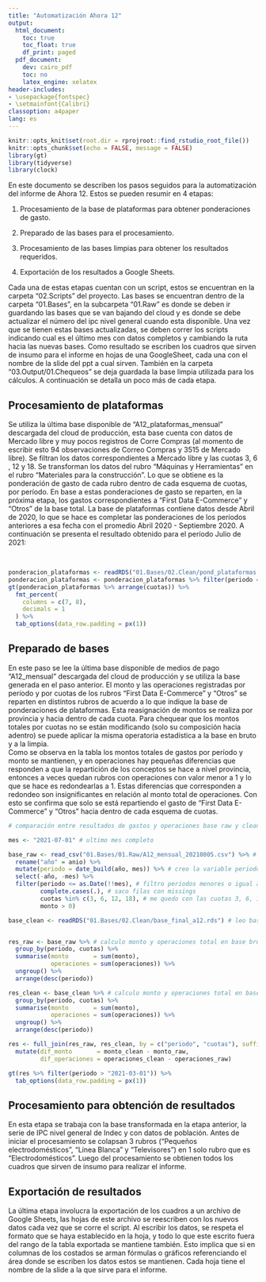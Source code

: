 ```yaml
---
title: "Automatización Ahora 12"
output:
  html_document:
    toc: true
    toc_float: true
    df_print: paged
  pdf_document:
    dev: cairo_pdf
    toc: no
    latex_engine: xelatex
header-includes:
- \usepackage{fontspec}
- \setmainfont{Calibri}
classoption: a4paper
lang: es
---
```


```r
knitr::opts_knit$set(root.dir = rprojroot::find_rstudio_root_file())
knitr::opts_chunk$set(echo = FALSE, message = FALSE)
library(gt)
library(tidyverse)
library(clock)
```

En este documento se describen los pasos seguidos para la automatización del informe de Ahora 12. Estos se pueden resumir en 4 etapas:

1.  Procesamiento de la base de plataformas para obtener ponderaciones de gasto.

2.  Preparado de las bases para el procesamiento.

3.  Procesamiento de las bases limpias para obtener los resultados requeridos.

4.  Exportación de los resultados a Google Sheets.

Cada una de estas etapas cuentan con un script, estos se encuentran en la carpeta "02.Scripts" del proyecto. Las bases se encuentran dentro de la carpeta "01.Bases", en la subcarpeta "01.Raw" es donde se deben ir guardando las bases que se van bajando del cloud y es donde se debe actualizar el número del ipc nivel general cuando esta disponible. Una vez que se tienen estas bases actualizadas, se deben correr los scripts indicando cual es el último mes con datos completos y cambiando la ruta hacia las nuevas bases. Como resultado se escriben los cuadros que sirven de insumo para el informe en hojas de una GoogleSheet, cada una con el nombre de la slide del ppt a cual sirven. También en la carpeta "03.Output/01.Chequeos" se deja guardada la base limpia utilizada para los cálculos. A continuación se detalla un poco más de cada etapa.  


## Procesamiento de plataformas

Se utiliza la última base disponible de "A12_plataformas_mensual" descargada del cloud de producción, esta base cuenta con datos de Mercado libre y muy pocos registros de Corre Compras (al momento de escribir esto 94 observaciones de Correo Compras y 3515 de Mercado libre). Se filtran los datos correspondientes a Mercado libre y las cuotas 3, 6 , 12 y 18. Se transforman los datos del rubro "Máquinas y Herramientas" en el rubro "Materiales para la construcción". Lo que se obtiene es la ponderación de gasto de cada rubro dentro de cada esquema de cuotas, por período. En base a estas ponderaciones de gasto se reparten, en la próxima etapa, los gastos correspondientes a "First Data E-Commerce" y "Otros" de la base total. La base de plataformas contiene datos desde Abril de 2020, lo que se hace es completar las ponderaciones de los períodos anteriores a esa fecha con el promedio Abril 2020 - Septiembre 2020. A continuación se presenta el resultado obtenido para el período Julio de 2021:
  
<br>

```r
ponderacion_plataformas <- readRDS("01.Bases/02.Clean/pond_plataformas.rds")
ponderacion_plataformas <- ponderacion_plataformas %>% filter(periodo == "2021-07-01")
gt(ponderacion_plataformas %>% arrange(cuotas)) %>%
  fmt_percent(
    columns = c(7, 8),
    decimals = 1
  ) %>%
  tab_options(data_row.padding = px(1))
```


## Preparado de bases

En este paso se lee la última base disponible de medios de pago "A12_mensual" descargada del cloud de producción y se utiliza la base generada en el paso anterior. El monto y las operaciones registradas por período y por cuotas de los rubros "First Data E-Commerce" y "Otros" se reparten en distintos rubros de acuerdo a lo que indique la base de ponderaciones de plataformas. Esta reasignación de montos se realiza por provincia y hacia dentro de cada cuota. Para chequear que los montos totales por cuotas no se están modificando (solo su composición hacia adentro) se puede aplicar la misma operatoria estadística a la base en bruto y a la limpia.  
Como se observa en la tabla los montos totales de gastos por período y monto se mantienen, y en operaciones hay pequeñas diferencias que responden a que la repartición de los conceptos se hace a nivel provincia, entonces a veces quedan rubros con operaciones con valor menor a 1 y lo que se hace es redondearlas a 1. Estas diferencias que corresponden a redondeo son insignificantes en relación al monto total de operaciones. Con esto se confirma que solo se está repartiendo el gasto de "First Data E-Commerce" y "Otros" hacia dentro de cada esquema de cuotas.


```r
# comparación entre resultados de gastos y operaciones base raw y clean

mes <- "2021-07-01" # ultimo mes completo

base_raw <- read_csv("01.Bases/01.Raw/A12_mensual_20210805.csv") %>% # leo base en bruto
  rename("año" = anio) %>%
  mutate(periodo = date_build(año, mes)) %>% # creo la variable periodo
  select(-año, -mes) %>%
  filter(periodo <= as.Date(!!mes), # filtro periodos menores o igual al señalado arriba
         complete.cases(.), # saco filas con missings
         cuotas %in% c(3, 6, 12, 18), # me quedo con las cuotas 3, 6, 12 y 18
         monto > 0)

base_clean <- readRDS("01.Bases/02.Clean/base_final_a12.rds") # leo base limpia


res_raw <- base_raw %>% # calculo monto y operaciones total en base bruta
  group_by(periodo, cuotas) %>% 
  summarise(monto       = sum(monto),
            operaciones = sum(operaciones)) %>% 
  ungroup() %>% 
  arrange(desc(periodo))

res_clean <- base_clean %>% # calculo monto y operaciones total en base transformada
  group_by(periodo, cuotas) %>% 
  summarise(monto       = sum(monto),
            operaciones = sum(operaciones)) %>% 
  ungroup() %>% 
  arrange(desc(periodo))

res <- full_join(res_raw, res_clean, by = c("periodo", "cuotas"), suffix = c("_raw", "_clean")) %>% 
  mutate(dif_monto       = monto_clean - monto_raw,
         dif_operaciones = operaciones_clean - operaciones_raw)

gt(res %>% filter(periodo > "2021-03-01")) %>%
  tab_options(data_row.padding = px(1))


```



## Procesamiento para obtención de resultados

En esta etapa se trabaja con la base transformada en la etapa anterior, la serie de IPC nivel general de Indec y con datos de población. Antes de iniciar el procesamiento se colapsan 3 rubros ("Pequeños electrodomésticos", "Línea Blanca" y "Televisores") en 1 solo rubro que es "Electrodomésticos". Luego del procesamiento se obtienen todos los cuadros que sirven de insumo para realizar el informe.

## Exportación de resultados

La última etapa involucra la exportación de los cuadros a un archivo de Google Sheets, las hojas de este archivo se reescriben con los nuevos datos cada vez que se corre el script. Al escribir los datos, se respeta el formato que se haya establecido en la hoja, y todo lo que este escrito fuera del rango de la tabla exportada se mantiene también. Esto implica que si en columnas de los costados se arman fórmulas o gráficos referenciando el área donde se escriben los datos estos se mantienen. Cada hoja tiene el nombre de la slide a la que sirve para el informe.
















